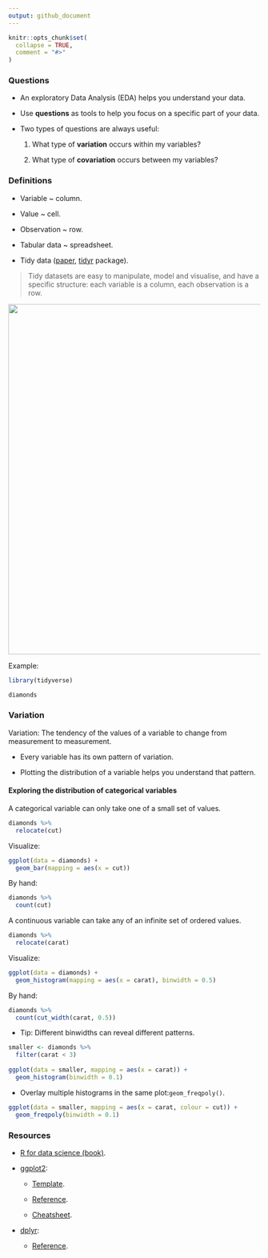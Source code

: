 ```yaml
---
output: github_document
---
```


```r
knitr::opts_chunk$set(
  collapse = TRUE,
  comment = "#>"
)
```

### Questions

* An exploratory Data Analysis (EDA) helps you understand your data.

* Use **questions** as tools to help you focus on a specific part of your data.

* Two types of questions are always useful:

    1. What type of **variation** occurs within my variables?
    
    2. What type of **covariation** occurs between my variables?

### Definitions

* Variable ~ column.

* Value ~ cell.

* Observation ~ row.

* Tabular data ~ spreadsheet.

* Tidy data ([paper](https://vita.had.co.nz/papers/tidy-data.pdf),
[tidyr](https://tidyr.tidyverse.org/) package).

> Tidy datasets are easy to manipulate, model and visualise, and have a specific structure: each variable is a column, each observation is a row.

<img src=https://i.imgur.com/nBC5Rk9.png width=700>

Example:

```r
library(tidyverse)

diamonds
```

### Variation

Variation: The tendency of the values of a variable to change from measurement
to measurement.

* Every variable has its own pattern of variation. 

* Plotting the distribution of a variable helps you understand that pattern.

#### Exploring the distribution of categorical variables

A categorical variable can only take one of a small set of values.

```r
diamonds %>%
  relocate(cut)
```

Visualize:

```r
ggplot(data = diamonds) +
  geom_bar(mapping = aes(x = cut))
```

By hand:

```r
diamonds %>% 
  count(cut)
```

A continuous variable can take any of an infinite set of ordered values.

```r
diamonds %>% 
  relocate(carat)
```

Visualize:

```r
ggplot(data = diamonds) +
  geom_histogram(mapping = aes(x = carat), binwidth = 0.5)
```

By hand:

```r
diamonds %>% 
  count(cut_width(carat, 0.5))
```

* Tip: Different binwidths can reveal different patterns.

```r
smaller <- diamonds %>% 
  filter(carat < 3)
  
ggplot(data = smaller, mapping = aes(x = carat)) +
  geom_histogram(binwidth = 0.1)
```

* Overlay multiple histograms in the same plot:`geom_freqpoly()`.

```r
ggplot(data = smaller, mapping = aes(x = carat, colour = cut)) +
  geom_freqpoly(binwidth = 0.1)
```

### Resources

* [R for data science (book)](https://r4ds.had.co.nz/index.html).

* [ggplot2](https://ggplot2.tidyverse.org/):

    * [Template](https://r4ds.had.co.nz/data-visualisation.html#a-graphing-template).

    * [Reference](https://ggplot2.tidyverse.org/reference/index.html).

    * [Cheatsheet](https://ggplot2.tidyverse.org/index.html#cheatsheet).

* [dplyr](https://dplyr.tidyverse.org/):

    * [Reference](https://dplyr.tidyverse.org/reference/index.html).

